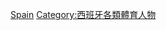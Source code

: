 {{Commons category|Climbers from Spain}}
[[Category:各國攀岩家|Spain]]
[[Category:西班牙各類體育人物|Category:西班牙各類體育人物]]